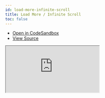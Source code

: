 ```yaml
---
id: load-more-infinite-scroll
title: Load More / Infinite Scroll
toc: false
---
```


- [Open in CodeSandbox](https://codesandbox.io/s/github/tannerlinsley/react-query/tree/next/examples/load-more-infinite-scroll)
- [View Source](https://github.com/tannerlinsley/react-query/tree/master/examples/load-more-infinite-scroll)

<iframe
  src="https://codesandbox.io/embed/github/tannerlinsley/react-query/tree/next/examples/load-more-infinite-scroll?autoresize=1&fontsize=14&theme=dark"
  title="tannerlinsley/react-query: load-more-infinite-scroll"
  sandbox="allow-forms allow-modals allow-popups allow-presentation allow-same-origin allow-scripts"
  style={{
    width: '100%',
    height: '80vh',
    border: '0',
    borderRadius: 8,
    overflow: 'hidden',
    position: 'static',
    zIndex: 0,
  }}
></iframe>
